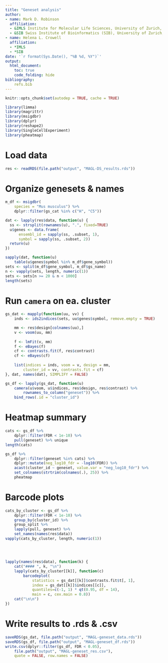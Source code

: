 ```yaml
---
title: "Geneset analysis"
author: 
- name: Mark D. Robinson
  affiliation: 
  - &IMLS Institute for Molecular Life Sciences, University of Zurich, Switzerland
  - &SIB Swiss Institute of Bioinformatics (SIB), University of Zurich, Switzerland
- name: Helena L. Crowell
  affiliation: 
  - *IMLS
  - *SIB
date: '`r format(Sys.Date(), "%B %d, %Y")`'
output:
  html_document:
    toc: true
    code_folding: hide
bibliography:
    refs.bib
---
```


```r
knitr::opts_chunk$set(autodep = TRUE, cache = TRUE)
```

```r
library(limma)
library(magrittr)
library(msigdbr)
library(dplyr)
library(reshape2)
library(SingleCellExperiment)
library(pheatmap)
```

# Load data
```r
res <- readRDS(file.path("output", "MAGL-DS_results.rds"))
```

# Organize genesets & names
```r
m_df <- msigdbr(
    species = "Mus musculus") %>%
    dplyr::filter(gs_cat %in% c("H", "C5"))

dat <- lapply(res$data, function(u) {
  ss <- strsplit(rownames(u), ".", fixed=TRUE)
  u$genes <- data.frame(
      ensembl_id = sapply(ss, .subset, 1), 
      symbol = sapply(ss, .subset, 2))
  return(u)
})

sapply(dat, function(u) 
    table(u$genes$symbol %in% m_df$gene_symbol))
sets <- split(m_df$gene_symbol, m_df$gs_name)
n <- vapply(sets, length, numeric(1))
sets <- sets[n >= 20 & n < 1000]
length(sets)
```

# Run `camera` on ea. cluster
```r
gs_dat <- mapply(function(uu, vv) {
    inds <- ids2indices(sets, uu$genes$symbol, remove.empty = TRUE)

    mm <- res$design[colnames(uu),]
    v <- voom(uu, mm)
  
    f <- lmFit(v, mm)
    f <- eBayes(f)
    cf <- contrasts.fit(f, res$contrast)
    cf <- eBayes(cf)
  
    list(indices = inds, voom = v, design = mm, 
        cluster_id = vv, contrasts.fit = cf)
}, dat, names(dat), SIMPLIFY = FALSE)
```

```r
gs_df <- lapply(gs_dat, function(u)
    camera(u$voom, u$indices, res$design, res$contrast) %>% 
        rownames_to_column("geneset")) %>% 
    bind_rows(.id = "cluster_id")
```

# Heatmap summary
```r
cats <- gs_df %>% 
    dplyr::filter(FDR < 1e-10) %>%
    pull(geneset) %>% unique
length(cats)

gs_df %>% 
    dplyr::filter(geneset %in% cats) %>%
    dplyr::mutate(neg_log10_fdr = -log10(FDR)) %>% 
    acast(cluster_id ~ geneset, value.var = "neg_log10_fdr") %>% 
    set_colnames(strtrim(colnames(.), 25)) %>% 
    pheatmap
```

# Barcode plots
```r
cats_by_cluster <- gs_df %>% 
    dplyr::filter(FDR < 1e-10) %>% 
    group_by(cluster_id) %>% 
    group_split %>% 
    lapply(pull, geneset) %>% 
    set_names(names(res$data))
vapply(cats_by_cluster, length, numeric(1))
```

### &nbsp; {.tabset}
```r
lapply(names(res$data), function(k) {
    cat("#### ", k, "\n")
    lapply(cats_by_cluster[[k]], function(c)
        barcodeplot(
            statistics = gs_dat[[k]]$contrasts.fit$t[, 1],
            index = gs_dat[[k]]$indices[[c]],
            quantiles=c(-1, 1) * qt(0.95, df = 14),
            main = c, cex.main = 0.8))
    cat("\n\n")
})
```

# Write results to .rds & .csv
```r
saveRDS(gs_dat, file.path("output", "MAGL-geneset_data.rds")) 
saveRDS(gs_df, file.path("output", "MAGL-geneset_df.rds")) 
write.csv(dplyr::filter(gs_df, FDR < 0.05),
    file.path("output", "MAGL-geneset_res.csv"),
    quote = FALSE, row.names = FALSE)
```
